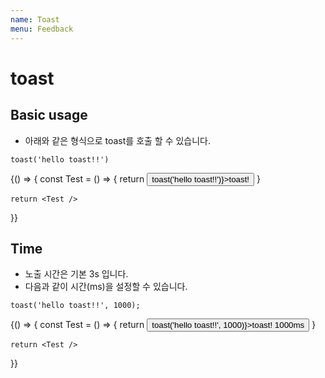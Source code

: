 ```yaml
---
name: Toast
menu: Feedback
---
```



# toast

## Basic usage

- 아래와 같은 형식으로 toast를 호출 할 수 있습니다.
```
toast('hello toast!!')
```

<Playground>
  {() => {
    const Test = () => {
      return <Button onClick={() => toast('hello toast!!')}>toast!</Button>
    }

    return <Test />
  }}
</Playground>

## Time

- 노출 시간은 기본 3s 입니다.
- 다음과 같이 시간(ms)을 설정할 수 있습니다.

```
toast('hello toast!!', 1000);
```

<Playground>
  {() => {
    const Test = () => {
      return <Button onClick={() => toast('hello toast!!', 1000)}>toast! 1000ms</Button>
    }

    return <Test />
  }}
</Playground>